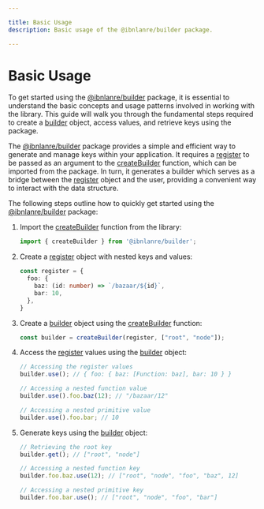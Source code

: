 ```yaml
---

title: Basic Usage
description: Basic usage of the @ibnlanre/builder package.

---
```


# Basic Usage

To get started using the [@ibnlanre/builder][1] package, it is essential to understand the basic concepts and usage patterns involved in working with the library. This guide will walk you through the fundamental steps required to create a [builder][3] object, access values, and retrieve keys using the package.

The [@ibnlanre/builder][1] package provides a simple and efficient way to generate and manage keys within your application. It requires a [register][4] to be passed as an argument to the [createBuilder][2] function, which can be imported from the package. In turn, it generates a builder which serves as a bridge between the [register][4] object and the user, providing a convenient way to interact with the data structure.

The following steps outline how to quickly get started using the [@ibnlanre/builder][1] package:

1. Import the [createBuilder][2] function from the library:

    ```typescript
    import { createBuilder } from '@ibnlanre/builder';
    ```

2. Create a [register][4] object with nested keys and values:

    ```typescript
    const register = {
      foo: {
        baz: (id: number) => `/bazaar/${id}`,
        bar: 10,
      },
    }
    ```

3. Create a [builder][3] object using the [createBuilder][2] function:

    ```typescript
    const builder = createBuilder(register, ["root", "node"]);
    ```

4. Access the [register][4] values using the [builder][3] object:

    ```typescript
    // Accessing the register values
    builder.use(); // { foo: { baz: [Function: baz], bar: 10 } }

    // Accessing a nested function value
    builder.use().foo.baz(12); // "/bazaar/12"

    // Accessing a nested primitive value
    builder.use().foo.bar; // 10
    ```

5. Generate keys using the [builder][3] object:

    ```typescript
    // Retrieving the root key
    builder.get(); // ["root", "node"]

    // Accessing a nested function key
    builder.foo.baz.use(12); // ["root", "node", "foo", "baz", 12]

    // Accessing a nested primitive key
    builder.foo.bar.use(); // ["root", "node", "foo", "bar"]
    ```

[1]: /getting-started
[2]: /core-concepts/create-builder
[3]: /core-concepts/builder-object
[4]: /core-concepts
[5]: /overview